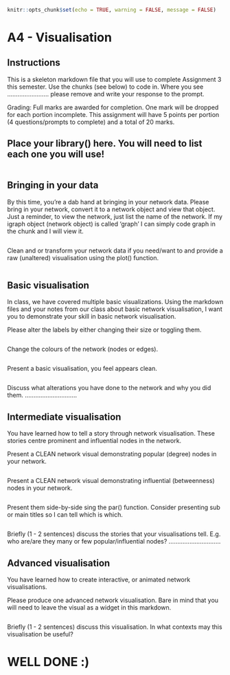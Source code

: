 ```r
knitr::opts_chunk$set(echo = TRUE, warning = FALSE, message = FALSE)
```

# A4 - Visualisation

## Instructions

This is a skeleton markdown file that you will use to complete Assignment 3 this semester. Use the chunks (see below) to code in. Where you see ........................ please remove and write your response to the prompt.

Grading: Full marks are awarded for completion. One mark will be dropped for each portion incomplete. This assignment will have 5 points per portion (4 questions/prompts to complete) and a total of 20 marks.


## Place your library() here. You will need to list each one you will use!

```r

```

## Bringing in your data

By this time, you're a dab hand at bringing in your network data. Please bring in your network, convert it to a network object and view that object. Just a reminder, to view the network, just list the name of the network. If my igraph object (network object) is called 'graph' I can simply code graph in the chunk and I will view it.
```r

```

Clean and or transform your network data if you need/want to and provide a raw (unaltered) visualisation using the plot() function.
```r

```

## Basic visualisation
In class, we have covered multiple basic visualizations. Using the markdown files and your notes from our class about basic network visualisation, I want you to demonstrate your skill in basic network visualisation.

Please alter the labels by either changing their size or toggling them.
```r

```

Change the colours of the network (nodes or edges).
```r

```

Present a basic visualisation, you feel appears clean.
```r

```

Discuss what alterations you have done to the network and why you did them. ..............................

## Intermediate visualisation
You have learned how to tell a story through network visualisation. These stories centre prominent and influential nodes in the network.

Present a CLEAN network visual demonstrating popular (degree) nodes in your network.
```r

```

Present a CLEAN network visual demonstrating influential (betweenness) nodes in your network.
```r

```

Present them side-by-side sing the par() function. Consider presenting sub or main titles so I can tell which is which.
```r

```

Briefly (1 - 2 sentences) discuss the stories that your visualisations tell. E.g. who are/are they many or few popular/influential nodes? ..............................

## Advanced visualisation
You have learned how to create interactive, or animated network visualisations.

Please produce one advanced network visualisation. Bare in mind that you will need to leave the visual as a widget in this markdown.
```r

```

Briefly (1 - 2 sentences) discuss this visualisation. In what contexts may this visualisation be useful?

# WELL DONE :)
